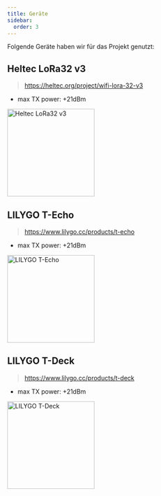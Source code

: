 ```yaml
---
title: Geräte
sidebar:
  order: 3
---
```



Folgende Geräte haben wir für das Projekt genutzt:

## Heltec LoRa32 v3

> https://heltec.org/project/wifi-lora-32-v3

- max TX power: +21dBm

<Image src={HeltecLora32} alt="Heltec LoRa32 v3" width="200px" />

## LILYGO T-Echo

> https://www.lilygo.cc/products/t-echo

- max TX power: +21dBm

<Image src={LilyGoTEcho} alt="LILYGO T-Echo" width="200px" />

## LILYGO T-Deck

> https://www.lilygo.cc/products/t-deck

- max TX power: +21dBm

<Image src={LilyGoTDeck} alt="LILYGO T-Deck" width="200px" />
